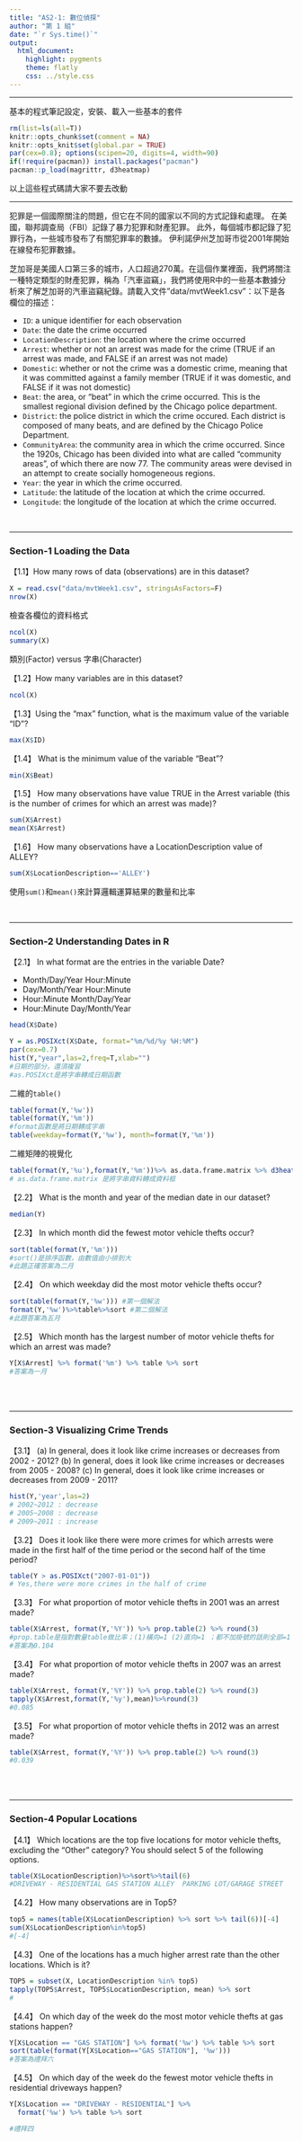```yaml
---
title: "AS2-1: 數位偵探"
author: "第 1 組"
date: "`r Sys.time()`"
output: 
  html_document:
    highlight: pygments
    theme: flatly
    css: ../style.css
---
```


<hr>
基本的程式筆記設定，安裝、載入一些基本的套件
```r
rm(list=ls(all=T))
knitr::opts_chunk$set(comment = NA)
knitr::opts_knit$set(global.par = TRUE)
par(cex=0.8); options(scipen=20, digits=4, width=90)
if(!require(pacman)) install.packages("pacman")
pacman::p_load(magrittr, d3heatmap)
```
以上這些程式碼請大家不要去改動<br>

<hr>

犯罪是一個國際關注的問題，但它在不同的國家以不同的方式記錄和處理。 在美國，聯邦調查局（FBI）記錄了暴力犯罪和財產犯罪。 此外，每個城市都記錄了犯罪行為，一些城市發布了有關犯罪率的數據。 伊利諾伊州芝加哥市從2001年開始在線發布犯罪數據。

芝加哥是美國人口第三多的城市，人口超過270萬。在這個作業裡面，我們將關注一種特定類型的財產犯罪，稱為「汽車盜竊」，我們將使用R中的一些基本數據分析來了解芝加哥的汽車盜竊紀錄。請載入文件"data/mvtWeek1.csv"：以下是各欄位的描述：

+ `ID`: a unique identifier for each observation
+ `Date`: the date the crime occurred
+ `LocationDescription`: the location where the crime occurred
+ `Arrest`: whether or not an arrest was made for the crime (TRUE if an arrest was made, and FALSE if an arrest was not made)
+ `Domestic`: whether or not the crime was a domestic crime, meaning that it was committed against a family member (TRUE if it was domestic, and FALSE if it was not domestic)
+ `Beat`: the area, or "beat" in which the crime occurred. This is the smallest regional division defined by the Chicago police department.
+ `District`: the police district in which the crime occured. Each district is composed of many beats, and are defined by the Chicago Police Department.
+ `CommunityArea`: the community area in which the crime occurred. Since the 1920s, Chicago has been divided into what are called "community areas", of which there are now 77. The community areas were devised in an attempt to create socially homogeneous regions.
+ `Year`: the year in which the crime occurred.
+ `Latitude`: the latitude of the location at which the crime occurred.
+ `Longitude`: the longitude of the location at which the crime occurred.

<br><hr>

###  Section-1 Loading the Data

【1.1】How many rows of data (observations) are in this dataset?
```r
X = read.csv("data/mvtWeek1.csv", stringsAsFactors=F)
nrow(X)
```

檢查各欄位的資料格式
```r
ncol(X)
summary(X)
```

類別(Factor) versus 字串(Character)

【1.2】How many variables are in this dataset?
```r
ncol(X)
```


【1.3】Using the "max" function, what is the maximum value of the variable "ID"?
```r
max(X$ID)
```


【1.4】 What is the minimum value of the variable "Beat"?
```r
min(X$Beat)
```


【1.5】 How many observations have value TRUE in the Arrest variable (this is the number of crimes for which an arrest was made)?
```r
sum(X$Arrest)
mean(X$Arrest)
```

【1.6】 How many observations have a LocationDescription value of ALLEY?
```r
sum(X$LocationDescription=='ALLEY')
```
使用`sum()`和`mean()`來計算<z>邏輯運算</z>結果的<z>數量</z>和<z>比率</z>

<br><hr>

### Section-2 Understanding Dates in R

【2.1】 In what format are the entries in the variable Date?

+ Month/Day/Year Hour:Minute
+ Day/Month/Year Hour:Minute
+ Hour:Minute Month/Day/Year
+ Hour:Minute Day/Month/Year

```r
head(X$Date)
```

```r
Y = as.POSIXct(X$Date, format="%m/%d/%y %H:%M")
par(cex=0.7)
hist(Y,"year",las=2,freq=T,xlab="")
#日期的部分，還須複習
#as.POSIXct是將字串轉成日期函數
```

<z>二維的`table()`</z>
```r
table(format(Y,'%w'))
table(format(Y,'%m'))
#format函數是將日期轉成字串
table(weekday=format(Y,'%w'), month=format(Y,'%m'))
```

<z>二維矩陣的視覺化</z>
```r
table(format(Y,'%u'),format(Y,'%m'))%>% as.data.frame.matrix %>% d3heatmap(F,F,col=colorRamp(c('seagreen','lightyellow','red')))
# as.data.frame.matrix 是將字串資料轉成資料框
```

【2.2】 What is the month and year of the median date in our dataset? 
```r
median(Y)
```

【2.3】 In which month did the fewest motor vehicle thefts occur?
```r
sort(table(format(Y,'%m')))
#sort()是排序函數，由數值由小排到大
#此題正確答案為二月
```

【2.4】 On which weekday did the most motor vehicle thefts occur?
```r
sort(table(format(Y,'%w'))) #第一個解法
format(Y,'%w')%>%table%>%sort #第二個解法
#此題答案為五月
```

【2.5】 Which month has the largest number of motor vehicle thefts for which an arrest was made?
```r
Y[X$Arrest] %>% format('%m') %>% table %>% sort
#答案為一月
```

<br><br>

- - -

### Section-3 Visualizing Crime Trends

【3.1】 (a) In general, does it look like crime increases or decreases from 2002 - 2012? (b) In general, does it look like crime increases or decreases from 2005 - 2008? (c) In general, does it look like crime increases or decreases from 2009 - 2011?
```r
hist(Y,'year',las=2)
# 2002~2012 : decrease
# 2005~2008 : decrease
# 2009~2011 : increase
```

【3.2】 Does it look like there were more crimes for which arrests were made in the first half of the time period or the second half of the time period?
```r
table(Y > as.POSIXct("2007-01-01"))
# Yes,there were more crimes in the half of crime
```

【3.3】 For what proportion of motor vehicle thefts in 2001 was an arrest made?
```r
table(X$Arrest, format(Y,'%Y')) %>% prop.table(2) %>% round(3)
#prop.table是指對數量table做比率；(1)橫向=1 (2)直向=1 ；都不加掛號的話則全部=1
#答案為0.104
```

【3.4】 For what proportion of motor vehicle thefts in 2007 was an arrest made?
```r
table(X$Arrest, format(Y,'%Y')) %>% prop.table(2) %>% round(3)
tapply(X$Arrest,format(Y,'%y'),mean)%>%round(3)
#0.085
```

【3.5】 For what proportion of motor vehicle thefts in 2012 was an arrest made?
```r
table(X$Arrest, format(Y,'%Y')) %>% prop.table(2) %>% round(3)
#0.039
```

<br><br>

- - -

### Section-4 Popular Locations

【4.1】 Which locations are the top five locations for motor vehicle thefts, excluding the "Other" category? You should select 5 of the following options.

```r
table(X$LocationDescription)%>%sort%>%tail(6)
#DRIVEWAY - RESIDENTIAL GAS STATION ALLEY  PARKING LOT/GARAGE STREET
```

【4.2】 How many observations are in Top5?
```r
top5 = names(table(X$LocationDescription) %>% sort %>% tail(6))[-4]
sum(X$LocationDescription%in%top5)
#[-4]
```

【4.3】 One of the locations has a much higher arrest rate than the other locations. Which is it? 
```r
TOP5 = subset(X, LocationDescription %in% top5)
tapply(TOP5$Arrest, TOP5$LocationDescription, mean) %>% sort
#
```


【4.4】 On which day of the week do the most motor vehicle thefts at gas stations happen?
```r
Y[X$Location == "GAS STATION"] %>% format('%w') %>% table %>% sort
sort(table(format(Y[X$Location=="GAS STATION"], '%w')))
#答案為禮拜六 
```

【4.5】 On which day of the week do the fewest motor vehicle thefts in residential driveways happen?
```r
Y[X$Location == "DRIVEWAY - RESIDENTIAL"] %>% 
  format('%w') %>% table %>% sort

#禮拜四
```





